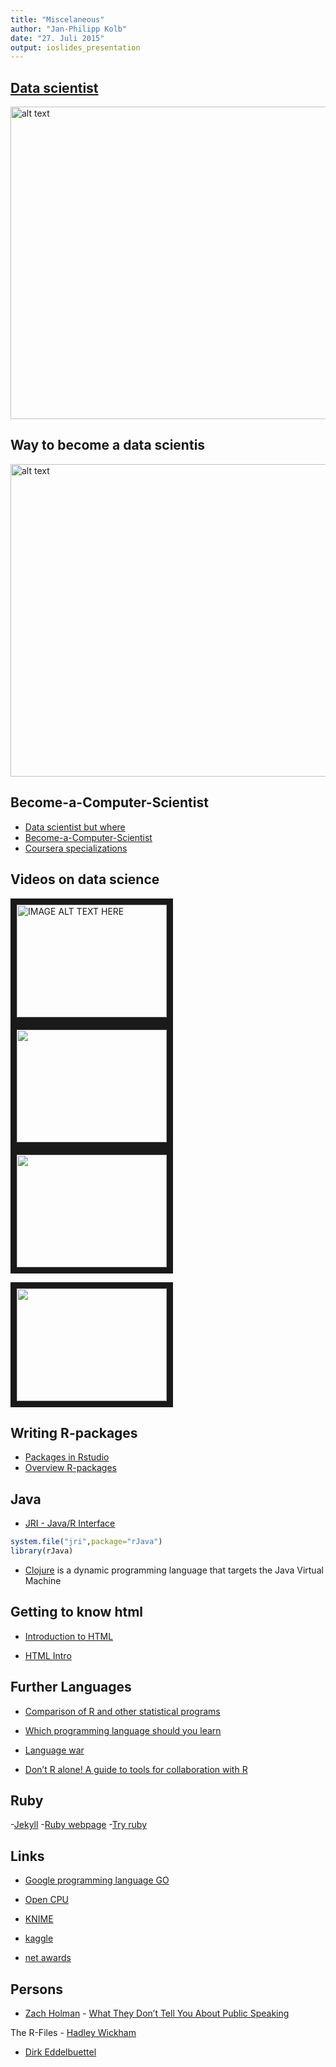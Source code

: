 ```yaml
---
title: "Miscelaneous"
author: "Jan-Philipp Kolb"
date: "27. Juli 2015"
output: ioslides_presentation
---
```


## [Data scientist](http://www.r-bloggers.com/oreilly-data-scientist-salary-and-tools-survey-november-2014/)

<img src="http://lazowska.cs.washington.edu/MS/DS.wordle.jpg" alt="alt text" width="700x" height="500x">


## Way to become a data scientis

<img src="http://nirvacana.com/thoughts/wp-content/uploads/2013/07/RoadToDataScientist1.png" alt="alt text" width="700x" height="500x">

## Become-a-Computer-Scientist

- [Data scientist but where](http://ibmexperts.computerwoche.de/analytics-big-data/artikel/data-scientist-werden-aber-wo)
- [Become-a-Computer-Scientist](http://www.wikihow.com/Become-a-Computer-Scientist)
- [Coursera specializations](http://www.r-bloggers.com/coursera-specializations-data-science-systems-biology-python-programming/)


## Videos on data science

<a href="https://www.youtube.com/watch?v=fZuDwiM1XBQ" target="_blank"><img src="https://raw.githubusercontent.com/Japhilko/DataAnalysis/master/data/figure/SecretsDataScience.PNG" 
alt="IMAGE ALT TEXT HERE" width="240" height="180" border="10" /></a>
<a href="https://www.youtube.com/watch?v=wki0BqlztCo&list=PLok5gPJ2j9hPgEicGynF3jxDSvGylw5w0" target="_blank"><img src="https://raw.githubusercontent.com/Japhilko/DataAnalysis/master/data/figure/ExpressingYourself inR.PNG" width="240" height="180" border="10" /></a>
<a href="https://www.youtube.com/watch?v=3_1reLdh5xw" target="_blank"><img src="https://raw.githubusercontent.com/Japhilko/DataAnalysis/master/data/figure/DataScienceWhere2go.PNG" width="240" height="180" border="10" /></a>

<a href="https://www.youtube.com/watch?v=c52IOlnPw08" target="_blank"><img src="https://raw.githubusercontent.com/Japhilko/DataAnalysis/master/data/figure/How2becomeDataScientist.PNG" width="240" height="180" border="10" /></a>


## Writing R-packages

- [Packages in Rstudio](http://www.r-bloggers.com/smart-hackathon-day-2-writing-packages-in-rstudio/)
- [Overview R-packages](http://www.rstudio.com/ide/docs/packages/overview)


## Java

- [JRI - Java/R Interface](http://rforge.net/JRI/index.html)

```r
system.file("jri",package="rJava")
library(rJava)
```

- [Clojure](http://clojure.org/) is a dynamic programming language that targets the Java Virtual Machine

##  Getting to know html

- [Introduction to HTML](https://developer.mozilla.org/en-US/docs/Web/Guide/HTML/Introduction)

- [HTML Intro](http://www.w3schools.com/html/html_intro.asp)

## Further Languages

- [Comparison of R and other statistical programs](http://blog.datacamp.com/statistical-language-wars-the-infograph/)

- [Which programming language should you learn](http://www.rzbt.haw-hamburg.de/dankert/ccppjava.html/)

- [Language war](http://www.r-bloggers.com/r-beats-python-r-beats-julia-anyone-else-wanna-challenge-r/)

- [Don't R alone! A guide to tools for collaboration with R](http://www.noamross.net/blog/2013/1/7/collaborating-with-r.html)


## Ruby

-[Jekyll](http://nicolewhite.github.io/r/2015/02/07/r-blogging-with-rmarkdown-knitr-jekyll.html)
-[Ruby webpage](https://www.ruby-lang.org/en/downloads/)
-[Try ruby](http://tryruby.org/levels/1/challenges/0)



## Links

- [Google programming language GO](https://golang.org/)
- [Open CPU](https://www.opencpu.org/)
- [KNIME](https://tech.knime.org/getting-started)


- [kaggle](https://www.kaggle.com/)

- [net awards](https://thenetawards.com/previous-winners/)


## Persons

- [Zach Holman](http://zachholman.com/) - [What They Don't Tell You About Public Speaking](http://zachholman.com/posts/what-they-dont-tell-you-about-public-speaking/)


The R-Files
- [Hadley Wickham](http://blog.revolutionanalytics.com/2010/09/the-r-files-hadley-wickham.html)

- [Dirk Eddelbuettel](http://datascience.la/dirk-eddelbuettel-the-user-2014-interview/)

